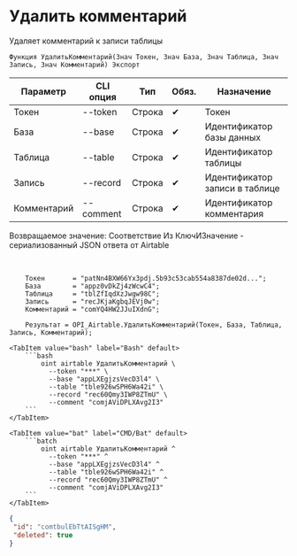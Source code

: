 ﻿---
sidebar_position: 4
description: Удалить комментарий и другие функции для работы с Airtable в Открытом пакете интеграций - бесплатной open-source библиотеке интеграций для 1С:Предприятие 8, OneScript и CLI
keywords: [1C, 1С, 1С:Предприятие, 1С:Предприятие 8.3, API, Интеграция, Сервисы, Обмен, OneScript, CLI, Airtable]
---


# Удалить комментарий
 Удаляет комментарий к записи таблицы



`Функция УдалитьКомментарий(Знач Токен, Знач База, Знач Таблица, Знач Запись, Знач Комментарий) Экспорт`

  | Параметр | CLI опция | Тип | Обяз. | Назначение |
  |-|-|-|-|-|
  | Токен | --token | Строка | &#x2714; | Токен |
  | База | --base | Строка | &#x2714; | Идентификатор базы данных |
  | Таблица | --table | Строка | &#x2714; | Идентификатор таблицы |
  | Запись | --record | Строка | &#x2714; | Идентификатор записи в таблице |
  | Комментарий | --comment | Строка | &#x2714; | Идентификатор комментария |

  
  Возвращаемое значение:   Соответствие Из КлючИЗначение - сериализованный JSON ответа от Airtable

<br/>




```bsl title="Пример использования для 1С:Предприятие/OneScript"
    Токен       = "patNn4BXW66Yx3pdj.5b93c53cab554a8387de02d...";
    База        = "appz0vDkZj4zWcwC4";
    Таблица     = "tblZfIqdXzJwgw98C";
    Запись      = "recJKjaKgbqJEVj0w";
    Комментарий = "comYQ4HW2JJuIXdnG";

    Результат = OPI_Airtable.УдалитьКомментарий(Токен, База, Таблица, Запись, Комментарий);
```
    

 <Tabs>
  
    <TabItem value="bash" label="Bash" default>
        ```bash
            oint airtable УдалитьКомментарий \
              --token "***" \
              --base "appLXEgjzsVecD3l4" \
              --table "tble926wSPH6Wa42i" \
              --record "rec60Qmy3IWP8ZTmU" \
              --comment "comjAViDPLXAvg2I3"
        ```
    </TabItem>
  
    <TabItem value="bat" label="CMD/Bat" default>
        ```batch
            oint airtable УдалитьКомментарий ^
              --token "***" ^
              --base "appLXEgjzsVecD3l4" ^
              --table "tble926wSPH6Wa42i" ^
              --record "rec60Qmy3IWP8ZTmU" ^
              --comment "comjAViDPLXAvg2I3"
        ```
    </TabItem>
</Tabs>


```json title="Результат"
{
 "id": "comtbulEbTtAISgHM",
 "deleted": true
}
```
